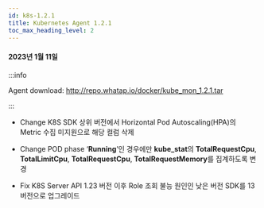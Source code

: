 ```yaml
---
id: k8s-1.2.1
title: Kubernetes Agent 1.2.1
toc_max_heading_level: 2
---
```



#### 2023년 1월 11일

:::info

Agent download: http://repo.whatap.io/docker/kube_mon_1.2.1.tar

:::

-   <Status>Change</Status> K8S SDK 상위 버전에서 Horizontal Pod Autoscaling(HPA)의 Metric 수집 미지원으로 해당 컬럼 삭제

-   <Status>Change</Status> POD phase ‘<b>Running</b>’인 경우에만 <b>kube_stat</b>의 <b>TotalRequestCpu</b>, <b>TotalLimitCpu</b>, <b>TotalRequestCpu</b>, <b>TotalRequestMemory</b>를 집계하도록 변경

-   <Status>Fix</Status> K8S Server API 1.23 버전 이후 Role 조회 불능 원인인 낮은 버전 SDK를 13버전으로 업그레이드
